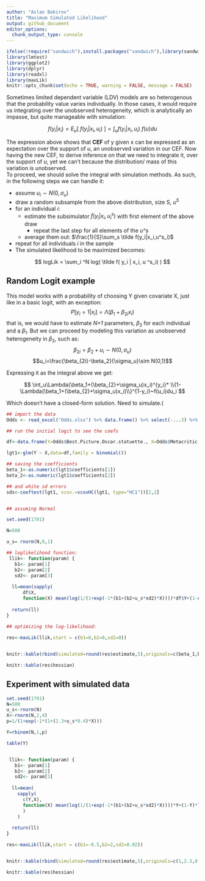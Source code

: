 ```yaml
---
author: "Aslan Bakirov"
title: "Maximum Simulated Likelihood"
output: github_document
editor_options: 
  chunk_output_type: console
---
```


```r

ifelse(!require("sandwich"),install.packages("sandwich"),library(sandwich))
library(lmtest)
library(ggplot2)
library(dplyr)
library(readxl)
library(maxLik)
knitr::opts_chunk$set(echo = TRUE, warning = FALSE, message = FALSE)
```

Sometimes limited dependent variable (LDV) models are so heterogenous that the probability value varies individually. In those cases, it would require us integrating over the unobserved heterogeneity, which is analytically an impasse, but quite manageable with simulation:  

$$f(y_i|x_i)= E_u[~f(y_i|x_i,u_i)~] = \int_uf(y_i|x_i,u_i)~f(u)du$$  

The expression above shows that **CEF** of y given x can be expressed as an expectation over the support of *u*, an unobserved variation in our CEF. Now having the new CEF, to derive inference on that we need to integrate it, over the support of *u*, yet we can't because the distribution/ mass of this variation is unobserved.  
To proceed, we should solve the integral with simulation methods. As such, in the following steps we can handle it:

* assume $u_i \sim N(0,\sigma_u)$    
* draw a random subsample from the above distribution, size S, $u^S$    
* for an individual $i$:    
  * estimate the subsimulator $\tilde f(y_i|x_i,u^s_i)$ with first element of the above draw   
    * repeat the last step for all elements of the *u^s*
  * average them out: $\frac{1}{S}\sum_s \tilde f(y_i|x_i,u^s_i)$    
* repeat for all individuals $i$ in the sample   
*  The simulated likelihood to be maximized becomes: 

$$ logLik = \sum_i ^N log( \tilde f( y_i | x_i, u ^s_i) ) $$

## Random Logit example   

This model works with a probability of choosing Y given covariate X, just like in a basic logit, with an exception: 
$$P[y_i=1|x_i]=\Lambda(\beta_1+\beta_{2i}x_i)$$ 
that is, we would have to estimate *N+1* parameters, $\beta_2$ for each individual and a $\beta_1$. But we can proceed by modeling this variation as unobserved heterogeneity in $\beta_2$, such as:  
$$\beta_{2i}=\beta_2+u_i\sim N(0,\sigma_u)$$ 
$$u_i=\frac{\beta_{2i}-\beta_2}{\sigma_u}\sim N(0,1)$$  

Expressing it as the integral above we get:  


$$ \int_u\Lambda(\beta_1+(\beta_{2}+\sigma_u)x_i)^{y_i}* 
\\{1-\Lambda(\beta_1+(\beta_{2}+\sigma_u)x_i)\\}^{1-y_i}~f(u_i)du_i $$ 

Which doesn't have a closed-form solution. Need to simulate.(   


```r

## import the data
Odds <- read_excel("Odds.xlsx") %>% data.frame() %>% select(-...3) %>% filter(Year>2007) 

## run the initial logit to see the coefs

df<-data.frame(Y=Odds$Best.Picture.Oscar.statuette., X=Odds$Metacritic,sllik=as.numeric(length(Odds)))

lgt1<-glm(Y ~ X,data=df,family = binomial())

## saving the coefficients
beta_1<-as.numeric(lgt1$coefficients[1])
beta_2<-as.numeric(lgt1$coefficients[2])

## and white sd errors
sds<-coeftest(lgt1, vcov.=vcovHC(lgt1, type="HC1"))[2,2]


## assuming Normal

set.seed(1701)

N=500

u_s= rnorm(N,0,1)

## loglikelihood function:  
 llik<- function(param) {
   b1<- param[1]
   b2<- param[2]
   sd2<- param[3]
   
  ll=mean(sapply(
      df$X,
      function(X) mean(log(1/(1+exp(-1*(b1+(b2+u_s*sd2)*X))))*df$Y+(1-df$Y)*log(1-(1/(1+exp(-1*(b1+(b2+u_s*sd2)*X))))))))
  
  return(ll)
}

## optimizing the log-likelihood:  
 
res<-maxLik(llik,start = c(b1=0,b2=0,sd2=0))


knitr::kable(rbind(simulated=round(res$estimate,5),originals=c(beta_1,beta_2,sds)),row.names = TRUE)

knitr::kable(res$hessian)

```

## Experiment with simulated data   


```r
set.seed(1701)
N=500
u_s<-rnorm(N)
X<-rnorm(N,2,4)
p=1/(1+exp(-1*(1+(2.3+u_s*0.4)*X)))

Y=rbinom(N,1,p)

table(Y)


 llik<- function(param) {
   b1<- param[1]
   b2<- param[2]
   sd2<- param[3]
   
  ll=mean(
    sapply(
      c(Y,X),
      function(X) mean(log(1/(1+exp(-1*(b1+(b2+u_s*sd2)*X))))*Y+(1-Y)*log(1-1/(1+exp(-1*(b1+(b2+u_s*sd2)*X)))))
      )
    )
  
  return(ll)
}

res<-maxLik(llik,start = c(b1=-0.5,b2=2,sd2=0.02))


knitr::kable(rbind(simulated=round(res$estimate,5),originals=c(1,2.3,0.4)),row.names = TRUE)

knitr::kable(res$hessian) 
 
```


